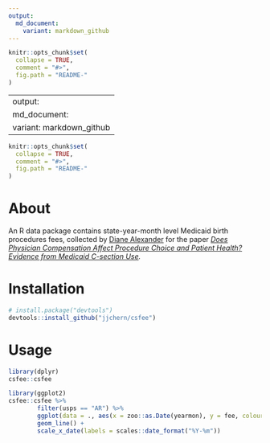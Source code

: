 ```yaml
---
output:
  md_document:
    variant: markdown_github
---
```


<!-- README.md is generated from README.Rmd. Please edit that file -->

```r
knitr::opts_chunk$set(
  collapse = TRUE,
  comment = "#>",
  fig.path = "README-"
)
```

---
output:
  md_document:
    variant: markdown_github
---

<!-- README.md is generated from README.Rmd. Please edit that file -->

```r
knitr::opts_chunk$set(
  collapse = TRUE,
  comment = "#>",
  fig.path = "README-"
)
```

# About

An R data package contains state-year-month level Medicaid birth procedures fees, collected by [Diane Alexander](http://scholar.princeton.edu/dalexand/data-1) for the paper _[Does Physician Compensation Affect Procedure Choice and Patient Health? Evidence from Medicaid C-section Use](http://scholar.princeton.edu/sites/default/files/dalexand/files/procedure_choice_2015.pdf)._

# Installation

```r
# install.package("devtools")
devtools::install_github("jjchern/csfee")
```

# Usage

```r
library(dplyr)
csfee::csfee

library(ggplot2)
csfee::csfee %>%
        filter(usps == "AR") %>%
        ggplot(data = ., aes(x = zoo::as.Date(yearmon), y = fee, colour = cpt)) +
        geom_line() +
        scale_x_date(labels = scales::date_format("%Y-%m"))
```


